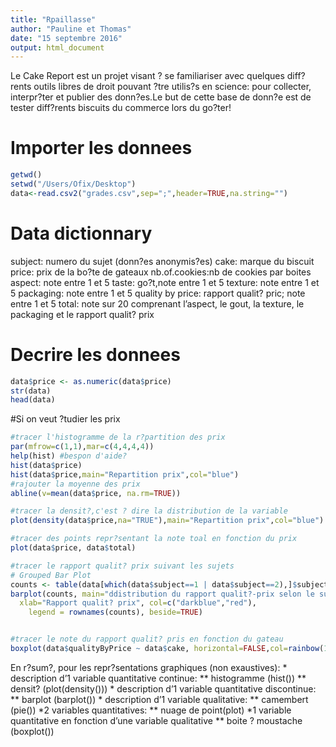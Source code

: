 ```yaml
---
title: "Rpaillasse"
author: "Pauline et Thomas"
date: "15 septembre 2016"
output: html_document
---
```


Le Cake Report est un projet visant ? se familiariser avec quelques diff?rents outils libres de droit pouvant ?tre utilis?s en science: pour collecter, interpr?ter et publier des donn?es.Le but de cette base de donn?e est de tester diff?rents biscuits du commerce lors du go?ter!



# Importer les donnees
```r
getwd()
setwd("/Users/Ofix/Desktop")
data<-read.csv2("grades.csv",sep=";",header=TRUE,na.string="")
```


# Data dictionnary
subject: numero du sujet (donn?es anonymis?es)
cake: marque du biscuit
price: prix de la bo?te de gateaux
nb.of.cookies:nb de cookies par boites
aspect: note entre 1 et 5
taste: go?t,note entre 1 et 5
texture: note entre 1 et 5
packaging: note entre 1 et 5
quality by price: rapport qualit? pric; note entre 1 et 5
total: note sur 20 comprenant l'aspect, le gout, la texture, le packaging et le rapport qualit? prix

# Decrire les donnees
```r
data$price <- as.numeric(data$price)
str(data)
head(data)
```

#Si on veut ?tudier les prix
```r
#tracer l'histogramme de la r?partition des prix
par(mfrow=c(1,1),mar=c(4,4,4,4))
help(hist) #bespon d'aide?
hist(data$price)
hist(data$price,main="Repartition prix",col="blue")
#rajouter la moyenne des prix
abline(v=mean(data$price, na.rm=TRUE))

#tracer la densit?,c'est ? dire la distribution de la variable
plot(density(data$price,na="TRUE"),main="Repartition prix",col="blue")

#tracer des points repr?sentant la note toal en fonction du prix
plot(data$price, data$total)

#tracer le rapport qualit? prix suivant les sujets
# Grouped Bar Plot
counts <- table(data[which(data$subject==1 | data$subject==2),]$subject, data[which(data$subject==1 | data$subject==2),]$qualityByPrice)
barplot(counts, main="ddistribution du rapport qualit?-prix selon le sujet 1 et 2 ",
  xlab="Rapport qualit? prix", col=c("darkblue","red"),
 	legend = rownames(counts), beside=TRUE)


#tracer le note du rapport qualit? pris en fonction du gateau
boxplot(data$qualityByPrice ~ data$cake, horizontal=FALSE,col=rainbow(15),las=2)
```


En r?sum?, pour les repr?sentations graphiques (non exaustives):
* description d'1 variable quantitative continue: 
** histogramme (hist())
** densit? (plot(density()))
* description d'1 variable quantitative discontinue: 
** barplot (barplot())
* description d'1 variable qualitative: 
** camembert (pie())
*2 variables quantitatives:
** nuage de point(plot)
*1 variable quantitative en fonction d'une variable qualitative
** boite ? moustache (boxplot())





